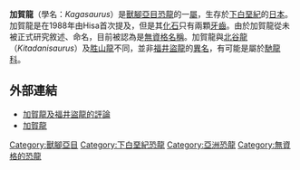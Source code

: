 '''加賀龍'''（學名：''Kagasaurus''）是[[獸腳亞目|獸腳亞目]][[恐龍|恐龍]]的一[[屬|屬]]，生存於[[下白堊紀|下白堊紀]]的[[日本|日本]]。加賀龍是在1988年由Hisa首次提及，但是其[[化石|化石]]只有兩顆[[牙齒|牙齒]]。由於加賀龍從未被正式研究敘述、命名，目前被認為是[[無資格名稱|無資格名稱]]。加賀龍與[[北谷龍|北谷龍]]（''Kitadanisaurus''）及[[胜山龍|胜山龍]]不同，並非[[福井盜龍|福井盜龍]]的[[異名|異名]]，有可能是屬於[[馳龍科|馳龍科]]。

==外部連結==
* [http://dml.cmnh.org/2000Dec/msg00720.html 加賀龍及福井盜龍的評論]{{Wayback|url=http://dml.cmnh.org/2000Dec/msg00720.html |date=20040729115211 }}
* [http://web.me.com/dinoruss/de_4/5a8be17.htm 加賀龍]{{Wayback|url=http://web.me.com/dinoruss/de_4/5a8be17.htm |date=20090922095044 }}

{{DEFAULTSORT:Kagasaurus}}
[[Category:獸腳亞目|Category:獸腳亞目]]
[[Category:下白堊紀恐龍|Category:下白堊紀恐龍]]
[[Category:亞洲恐龍|Category:亞洲恐龍]]
[[Category:無資格的恐龍|Category:無資格的恐龍]]
{{dinosaur-stub}}